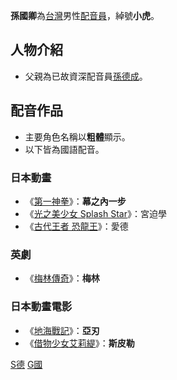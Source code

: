 {{配音員
|名字= 孫國卿
|圖像= 
|尺寸= 
|說明= 
|藝名= 
|英文名= 
|本名= 
|暱稱= 
|配偶= 
|國籍= {{ROC}}
|出生地= 
|血型= 
|生年= 
|生月= 
|生日= 
|教育程度= 
|所屬= 
|配演語言= 國語
|活躍年代= 
|出道作= 
|代表作= 
|網站= 
|其他= 
}}
'''孫國卿'''為[[台灣|台灣]]男性[[配音員|配音員]]，綽號'''小虎'''。

== 人物介紹 ==
*父親為已故資深配音員[[孫德成|孫德成]]。

== 配音作品 ==
*主要角色名稱以'''粗體'''顯示。
*以下皆為國語配音。

=== 日本動畫 ===
*《[[第一神拳|第一神拳]]》：'''幕之內一步'''
*《[[光之美少女_Splash_Star|光之美少女 Splash Star]]》：宮迫學
*《[[古代王者_恐龍王|古代王者 恐龍王]]》：愛德

=== 英劇 ===
*《[[梅林傳奇|梅林傳奇]]》：'''梅林'''

=== 日本動畫電影 ===
*《[[地海戰記|地海戰記]]》：'''亞刃'''
*《[[借物少女艾莉緹|借物少女艾莉緹]]》：'''斯皮勒'''

[[Category:台灣男性配音員|S德]]
[[Category:孫姓|G國]]
{{bio-stub}}
